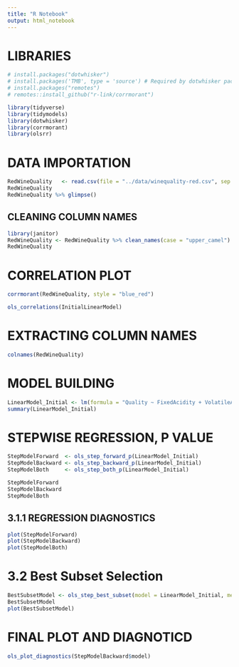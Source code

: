 ```yaml
---
title: "R Notebook"
output: html_notebook
---
```


# LIBRARIES

```r
# install.packages("dotwhisker")
# install.packages('TMB', type = 'source') # Required by dotwhisker package if error ocurred.
# install.packages("remotes")
# remotes::install_github("r-link/corrmorant")

library(tidyverse)
library(tidymodels)
library(dotwhisker)
library(corrmorant)
library(olsrr)
```

# DATA IMPORTATION

```r
RedWineQuality   <- read.csv(file = "../data/winequality-red.csv", sep = ";") %>% tibble() 
RedWineQuality
RedWineQuality %>% glimpse()
```

## CLEANING COLUMN NAMES

```r
library(janitor)
RedWineQuality <- RedWineQuality %>% clean_names(case = "upper_camel")
RedWineQuality
```

# CORRELATION PLOT

```r
corrmorant(RedWineQuality, style = "blue_red")
```

```r
ols_correlations(InitialLinearModel)
```


# EXTRACTING COLUMN NAMES

```r
colnames(RedWineQuality)
```


# MODEL BUILDING

```r

LinearModel_Initial <- lm(formula = "Quality ~ FixedAcidity + VolatileAcidity + CitricAcid + ResidualSugar + Chlorides + FreeSulfurDioxide + TotalSulfurDioxide + Density + PH + Sulphates + Alcohol", data = RedWineQuality)
summary(LinearModel_Initial)
```

# STEPWISE REGRESSION, P VALUE

```r
StepModelForward  <- ols_step_forward_p(LinearModel_Initial)
StepModelBackward <- ols_step_backward_p(LinearModel_Initial)
StepModelBoth     <- ols_step_both_p(LinearModel_Initial)
```

```r
StepModelForward
StepModelBackward
StepModelBoth
```


## 3.1.1 REGRESSION DIAGNOSTICS
```r
plot(StepModelForward)
plot(StepModelBackward)
plot(StepModelBoth)
```


# 3.2 Best Subset Selection 

```r
BestSubsetModel <- ols_step_best_subset(model = LinearModel_Initial, metric = "rsquare")
BestSubsetModel
plot(BestSubsetModel)
```

# FINAL PLOT AND DIAGNOTICD

```r
ols_plot_diagnostics(StepModelBackward$model)
```

